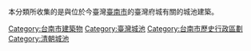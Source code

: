 本分類所收集的是與位於今臺灣[[臺南市|臺南市]]的臺灣府城有關的城池建築。

[[Category:台南市建築物|Category:台南市建築物]]
[[Category:臺灣城池|Category:臺灣城池]]
[[Category:台南市歷史行政區劃|Category:台南市歷史行政區劃]]
[[Category:清朝城池|Category:清朝城池]]